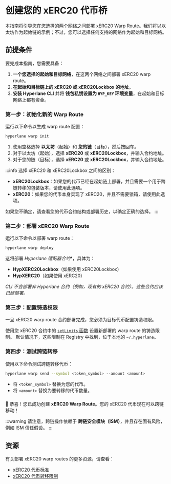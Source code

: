# 创建您的 xERC20 代币桥

本指南将引导您在您选择的两个网络之间部署 xERC20 Warp Route。我们将以以太坊作为起始链的示例；不过，您可以选择任何支持的网络作为起始和目标网络。

## 前提条件

要完成本指南，您需要具备：

1. **一个您选择的起始和目标网络**，在这两个网络之间部署 xERC20 warp route。
2. **在起始和目标链上的 xERC20 或 xERC20Lockbox 的地址**。
3. **安装 Hyperlane CLI** 并将 **钱包私钥设置为 `HYP_KEY` 环境变量**，在起始和目标网络上都有资金。

### 第一步：初始化新的 Warp Route

运行以下命令以生成 warp route 配置：

```bash
hyperlane warp init
```

1. 使用空格选择 **以太坊**（起始）和 **您的链**（目标），然后按回车。
2. 对于以太坊（起始），选择 **xERC20** 或 **xERC20Lockbox**，并输入合约地址。
3. 对于您的链（目标），选择 **xERC20** 或 **xERC20Lockbox**，并输入合约地址。

:::info
选择 xERC20 和 xERC20Lockbox 之间的区别：

- **xERC20Lockbox**：如果您的代币已经在起始链上部署，并且需要一个用于跨链转移的包装版本，请使用此选项。
- **xERC20**：如果您的代币本身实现了 xERC20，并且不需要锁箱，请使用此选项。

如果您不确定，请查看您的代币合约结构或部署历史，以确定正确的选择。
:::

### 第二步：部署 xERC20 Warp Route

运行以下命令以部署 warp route：

```bash
hyperlane warp deploy
```

这将部署 *Hyperlane 适配器合约**，具体为：

- **HypXERC20Lockbox**（如果使用 xERC20Lockbox）
- **HypXERC20**（如果使用 xERC20）

*CLI 不会部署非 Hyperlane 合约（例如，现有的 xERC20 合约）。这些合约应该已经部署。*

### 第三步：配置铸造权限

一旦 xERC20 warp route 合约部署完成，您必须为目标代币配置铸造权限。

使用您 xERC20 合约中的 [`setLimits` 函数](https://github.com/defi-wonderland/xERC20/blob/main/solidity/contracts/XERC20.sol#L85) 设置新部署的 warp route 的铸造限制。
默认情况下，这些限制在 Registry 中找到，位于本地的 `~/.hyperlane`。

### 第四步：测试跨链转移

使用以下命令测试跨链转移代币：

```bash
hyperlane warp send --symbol <token_symbol> --amount <amount>
```

- 将 `<token_symbol>` 替换为您的代币。
- 将 `<amount>` 替换为要转移的代币数量。

### 

🎉 恭喜！您已成功创建 **xERC20 Warp Route**。您的 xERC20 代币现在可以跨链移动！

:::warning
请注意，跨链操作依赖于 **跨链安全模块（ISM）**，并且存在固有风险，例如 ISM 信任假设。
:::

## 资源

有关部署 xERC20 warp routes 的更多资源，请查看：

- [xERC20 代币标准](https://github.com/defi-wonderland/xERC20/blob/main/solidity/contracts/XERC20.sol)
- [xERC20 代币转移限制](./manage-warp-route-limits.mdx)